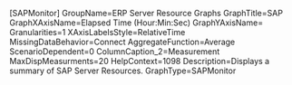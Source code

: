 [SAPMonitor]
GroupName=ERP Server Resource Graphs
GraphTitle=SAP
GraphXAxisName=Elapsed Time (Hour:Min:Sec)
GraphYAxisName=
Granularities=1
XAxisLabelsStyle=RelativeTime
MissingDataBehavior=Connect
AggregateFunction=Average
ScenarioDependent=0
ColumnCaption_2=Measurement
MaxDispMeasurments=20
HelpContext=1098
Description=Displays a summary of SAP Server Resources.
GraphType=SAPMonitor
